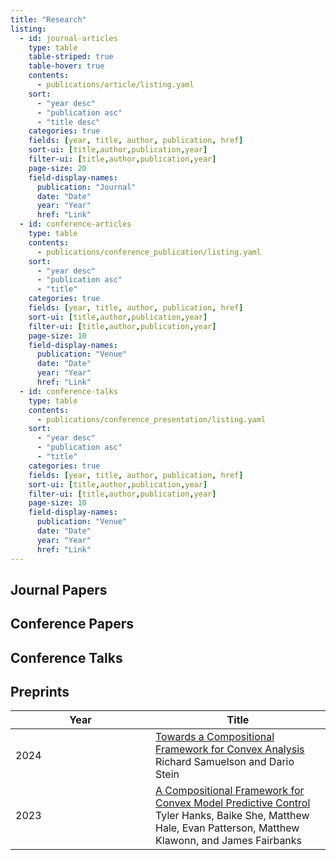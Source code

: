 ```yaml
---
title: "Research"
listing:
  - id: journal-articles
    type: table
    table-striped: true
    table-hover: true
    contents:
      - publications/article/listing.yaml
    sort: 
      - "year desc"
      - "publication asc"
      - "title desc"
    categories: true
    fields: [year, title, author, publication, href]
    sort-ui: [title,author,publication,year]
    filter-ui: [title,author,publication,year]
    page-size: 20
    field-display-names: 
      publication: "Journal"
      date: "Date"
      year: "Year"
      href: "Link"
  - id: conference-articles
    type: table
    contents:
      - publications/conference_publication/listing.yaml
    sort: 
      - "year desc"
      - "publication asc"
      - "title"
    categories: true
    fields: [year, title, author, publication, href]
    sort-ui: [title,author,publication,year]
    filter-ui: [title,author,publication,year]
    page-size: 10
    field-display-names: 
      publication: "Venue"
      date: "Date"
      year: "Year"
      href: "Link"
  - id: conference-talks
    type: table
    contents:
      - publications/conference_presentation/listing.yaml
    sort: 
      - "year desc"
      - "publication asc"
      - "title"
    categories: true
    fields: [year, title, author, publication, href]
    sort-ui: [title,author,publication,year]
    filter-ui: [title,author,publication,year]
    page-size: 10
    field-display-names: 
      publication: "Venue"
      date: "Date"
      year: "Year"
      href: "Link"
---
```



## Journal Papers

:::{#journal-articles}
:::

## Conference Papers

:::{#conference-articles}
:::

## Conference Talks

:::{#conference-talks}
:::

## Preprints

| Year | Title |
| ---- | ----- |
| 2024 | [Towards a Compositional Framework for Convex Analysis](https://arxiv.org/abs/2312.02291) <br> Richard Samuelson and Dario Stein |
| 2023 | [A Compositional Framework for Convex Model Predictive Control](https://arxiv.org/abs/2305.03820) <br> Tyler Hanks, Baike She, Matthew Hale, Evan Patterson, Matthew Klawonn, and James Fairbanks |
